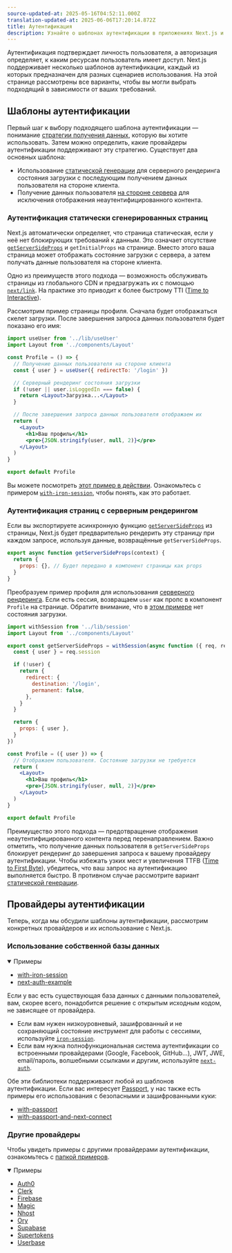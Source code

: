 ```yaml
---
source-updated-at: 2025-05-16T04:52:11.000Z
translation-updated-at: 2025-06-06T17:20:14.872Z
title: Аутентификация
description: Узнайте о шаблонах аутентификации в приложениях Next.js и изучите несколько примеров.
---
```


Аутентификация подтверждает личность пользователя, а авторизация определяет, к каким ресурсам пользователь имеет доступ. Next.js поддерживает несколько шаблонов аутентификации, каждый из которых предназначен для разных сценариев использования. На этой странице рассмотрены все варианты, чтобы вы могли выбрать подходящий в зависимости от ваших требований.

## Шаблоны аутентификации

Первый шаг к выбору подходящего шаблона аутентификации — понимание [стратегии получения данных](/docs/pages/building-your-application/data-fetching), которую вы хотите использовать. Затем можно определить, какие провайдеры аутентификации поддерживают эту стратегию. Существует два основных шаблона:

- Использование [статической генерации](/docs/pages/building-your-application/rendering/static-site-generation) для серверного рендеринга состояния загрузки с последующим получением данных пользователя на стороне клиента.
- Получение данных пользователя [на стороне сервера](/docs/pages/building-your-application/rendering/server-side-rendering) для исключения отображения неаутентифицированного контента.

### Аутентификация статически сгенерированных страниц

Next.js автоматически определяет, что страница статическая, если у неё нет блокирующих требований к данным. Это означает отсутствие [`getServerSideProps`](/docs/pages/building-your-application/data-fetching/get-server-side-props) и `getInitialProps` на странице. Вместо этого ваша страница может отображать состояние загрузки с сервера, а затем получать данные пользователя на стороне клиента.

Одно из преимуществ этого подхода — возможность обслуживать страницы из глобального CDN и предзагружать их с помощью [`next/link`](/docs/pages/api-reference/components/link). На практике это приводит к более быстрому TTI ([Time to Interactive](https://web.dev/interactive/)).

Рассмотрим пример страницы профиля. Сначала будет отображаться скелет загрузки. После завершения запроса данных пользователя будет показано его имя:

```jsx filename="pages/profile.js"
import useUser from '../lib/useUser'
import Layout from '../components/Layout'

const Profile = () => {
  // Получение данных пользователя на стороне клиента
  const { user } = useUser({ redirectTo: '/login' })

  // Серверный рендеринг состояния загрузки
  if (!user || user.isLoggedIn === false) {
    return <Layout>Загрузка...</Layout>
  }

  // После завершения запроса данных пользователя отображаем их
  return (
    <Layout>
      <h1>Ваш профиль</h1>
      <pre>{JSON.stringify(user, null, 2)}</pre>
    </Layout>
  )
}

export default Profile
```

Вы можете посмотреть [этот пример в действии](https://iron-session-example.vercel.app/). Ознакомьтесь с примером [`with-iron-session`](https://github.com/vercel/next.js/tree/canary/examples/with-iron-session), чтобы понять, как это работает.

### Аутентификация страниц с серверным рендерингом

Если вы экспортируете асинхронную функцию [`getServerSideProps`](/docs/pages/building-your-application/data-fetching/get-server-side-props) из страницы, Next.js будет предварительно рендерить эту страницу при каждом запросе, используя данные, возвращённые `getServerSideProps`.

```jsx
export async function getServerSideProps(context) {
  return {
    props: {}, // Будет передано в компонент страницы как props
  }
}
```

Преобразуем пример профиля для использования [серверного рендеринга](/docs/pages/building-your-application/rendering/server-side-rendering). Если есть сессия, возвращаем `user` как пропс в компонент `Profile` на странице. Обратите внимание, что в [этом примере](https://iron-session-example.vercel.app/) нет состояния загрузки.

```jsx filename="pages/profile.js"
import withSession from '../lib/session'
import Layout from '../components/Layout'

export const getServerSideProps = withSession(async function ({ req, res }) {
  const { user } = req.session

  if (!user) {
    return {
      redirect: {
        destination: '/login',
        permanent: false,
      },
    }
  }

  return {
    props: { user },
  }
})

const Profile = ({ user }) => {
  // Отображаем пользователя. Состояние загрузки не требуется
  return (
    <Layout>
      <h1>Ваш профиль</h1>
      <pre>{JSON.stringify(user, null, 2)}</pre>
    </Layout>
  )
}

export default Profile
```

Преимущество этого подхода — предотвращение отображения неаутентифицированного контента перед перенаправлением. Важно отметить, что получение данных пользователя в `getServerSideProps` блокирует рендеринг до завершения запроса к вашему провайдеру аутентификации. Чтобы избежать узких мест и увеличения TTFB ([Time to First Byte](https://web.dev/time-to-first-byte/)), убедитесь, что ваш запрос на аутентификацию выполняется быстро. В противном случае рассмотрите вариант [статической генерации](#аутентификация-статически-сгенерированных-страниц).

## Провайдеры аутентификации

Теперь, когда мы обсудили шаблоны аутентификации, рассмотрим конкретных провайдеров и их использование с Next.js.

### Использование собственной базы данных

<details open>
  <summary>Примеры</summary>

- [with-iron-session](https://github.com/vercel/next.js/tree/canary/examples/with-iron-session)
- [next-auth-example](https://github.com/nextauthjs/next-auth-example)

</details>

Если у вас есть существующая база данных с данными пользователей, вам, скорее всего, понадобится решение с открытым исходным кодом, не зависящее от провайдера.

- Если вам нужен низкоуровневый, зашифрованный и не сохраняющий состояние инструмент для работы с сессиями, используйте [`iron-session`](https://github.com/vercel/next.js/tree/canary/examples/with-iron-session).
- Если вам нужна полнофункциональная система аутентификации со встроенными провайдерами (Google, Facebook, GitHub…), JWT, JWE, email/пароль, волшебными ссылками и другим, используйте [`next-auth`](https://github.com/nextauthjs/next-auth-example).

Обе эти библиотеки поддерживают любой из шаблонов аутентификации. Если вас интересует [Passport](http://www.passportjs.org/), у нас также есть примеры его использования с безопасными и зашифрованными куки:

- [with-passport](https://github.com/vercel/next.js/tree/canary/examples/with-passport)
- [with-passport-and-next-connect](https://github.com/vercel/next.js/tree/canary/examples/with-passport-and-next-connect)

### Другие провайдеры

Чтобы увидеть примеры с другими провайдерами аутентификации, ознакомьтесь с [папкой примеров](https://github.com/vercel/next.js/tree/canary/examples).

<details open>
  <summary>Примеры</summary>

- [Auth0](https://github.com/vercel/next.js/tree/canary/examples/auth0)
- [Clerk](https://github.com/vercel/next.js/tree/canary/examples/with-clerk)
- [Firebase](https://github.com/vercel/next.js/tree/canary/examples/with-firebase-authentication)
- [Magic](https://github.com/vercel/next.js/tree/canary/examples/with-magic)
- [Nhost](https://github.com/vercel/next.js/tree/canary/examples/with-nhost-auth-realtime-graphql)
- [Ory](https://github.com/vercel/examples/tree/main/solutions/auth-with-ory)
- [Supabase](https://github.com/vercel/next.js/tree/canary/examples/with-supabase)
- [Supertokens](https://github.com/vercel/next.js/tree/canary/examples/with-supertokens)
- [Userbase](https://github.com/vercel/next.js/tree/canary/examples/with-userbase)

</details>